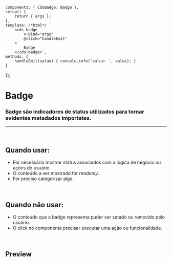 
<Meta of={BadgeStories} />

	components: { CdsBadge: Badge },
	setup() {
		return { args };
	},
	template: /*html*/ `
		<cds-badge
			v-bind="args"
			@click="handleEmit"
		>
			Badge
		</cds-badge>`,
	methods: {
		handleEmit(value) { console.info('value: ', value); }
	}
});

# Badge

### Badge são indicadores de status utilizados para tornar evidentes metadados importates.

***

<br />

## Quando usar:

* For necessário mostrar status associados com a lógica de negócio ou ações do usuário.
* O conteúdo a ser mostrado for *readonly*.
* For preciso categorizar algo.

<br />

## Quando não usar:

* O conteúdo que a badge representa puder ser setado ou removido pelo usuário.
* O click no componente precisar executar uma ação ou funcionalidade.

<br />

## Preview

<Canvas>
  <Story of={BadgeStories.Badge} />
</Canvas>

<Controls />
